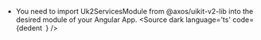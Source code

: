
- You need to import Uk2ServicesModule from @axos/uikit-v2-lib into the desired module of your Angular App.
<Source
  dark
  language='ts'
  code={dedent`
  `}
/>
